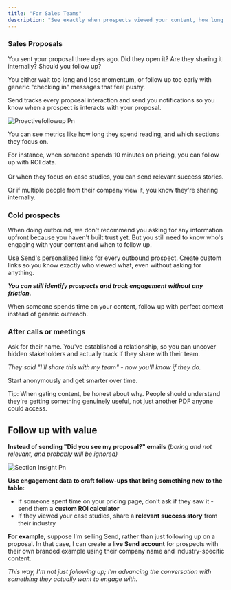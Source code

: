 ```yaml
---
title: "For Sales Teams"
description: "See exactly when prospects viewed your content, how long they stayed, and if they shared it with their team"
---
```


### **Sales Proposals**

You sent your proposal three days ago. Did they open it? Are they sharing it internally? Should you follow up?

You either wait too long and lose momentum, or follow up too early with generic "checking in" messages that feel pushy.

Send tracks every proposal interaction and send you notifications so you know when a prospect is interacts with your proposal.

![Proactivefollowup Pn](/images/Proactivefollowup.png)

You can see metrics like how long they spend reading, and which sections they focus on.

For instance, when someone spends 10 minutes on pricing, you can follow up with ROI data. \
\
Or when they focus on case studies, you can send relevant success stories.

Or if multiple people from their company view it, you know they're sharing internally.

### **Cold prospects**

When doing outbound, we don't recommend you asking for any information upfront because you haven't built trust yet. But you still need to know who's engaging with your content and when to follow up.

Use Send's personalized links for every outbound prospect. Create custom links so you know exactly who viewed what, even without asking for anything.

**_You can still identify prospects and track engagement without any friction._**

<Card title="How to use custom links" icon="sparkles" horizontal href="https://paage.mintlify.app/Send101/links" img="/images/CustomLinksRead.png">
  
</Card>

When someone spends time on your content, follow up with perfect context instead of generic outreach.

### **After calls or meetings**

Ask for their name. You've established a relationship, so you can uncover hidden stakeholders and actually track if they share with their team.

_They said "I'll share this with my team" - now you'll know if they do._

Start anonymously and get smarter over time.

<Tip>
  Tip: When gating content, be honest about why. People should understand they're getting something genuinely useful, not just another PDF anyone could access.
</Tip>

## Follow up with value

**Instead of sending "Did you see my proposal?" emails** (_boring and not relevant, and probably will be ignored)_

![Section Insight Pn](/images/SectionInsight.png)

**Use engagement data to craft follow-ups that bring something new to the table:**

- If someone spent time on your pricing page, don't ask if they saw it - send them a **custom ROI calculator**
- If they viewed your case studies, share a **relevant success story** from their industry

**For example,** suppose I'm selling Send, rather than just following up on a proposal. In that case, I can create a **live Send account** for prospects with their own branded example using their company name and industry-specific content.

_This way, I'm not just following up; I'm advancing the conversation with something they actually want to engage with._